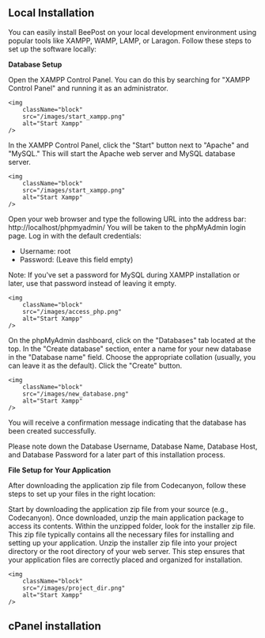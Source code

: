 ## Local Installation

You can easily install BeePost on your local development environment using popular tools like XAMPP, WAMP, LAMP, or Laragon. Follow these steps to set up the software locally:

**Database Setup**

<Steps>
  <Step title="Start Laragon">
    Open the XAMPP Control Panel. You can do this by searching for "XAMPP Control Panel" and running it as an administrator.

    <img
        className="block"
        src="/images/start_xampp.png"
        alt="Start Xampp"
    />
  </Step>
  <Step title="Start Apache and MySQL">
    In the XAMPP Control Panel, click the "Start" button next to "Apache" and "MySQL." This will start the Apache web server and MySQL database server.

    <img
        className="block"
        src="/images/start_xampp.png"
        alt="Start Xampp"
    />
  </Step>
  <Step title="Access phpMyAdmin">
    Open your web browser and type the following URL into the address bar: http://localhost/phpmyadmin/
  </Step>
  <Step title="Login to phpMyAdmin">
    You will be taken to the phpMyAdmin login page. Log in with the default credentials:
    <ul>
      <li>Username: root</li>
      <li>Password: (Leave this field empty)</li>
    </ul>
    Note: If you've set a password for MySQL during XAMPP installation or later, use that password instead of leaving it empty.

    <img
        className="block"
        src="/images/access_php.png"
        alt="Start Xampp"
    />
  </Step>
  <Step title="Create a New Database">
    On the phpMyAdmin dashboard, click on the "Databases" tab located at the top. In the "Create database" section, enter a name for your new database in the "Database name" field. Choose the appropriate collation (usually, you can leave it as the default). Click the "Create" button.

    <img
        className="block"
        src="/images/new_database.png"
        alt="Start Xampp"
    />
  </Step>
  <Step title="Confirmation">
    You will receive a confirmation message indicating that the database has been created successfully.
  </Step>
</Steps>

<Note> Please note down the Database Username, Database Name, Database Host, and Database Password for a later part of this installation process.</Note>

**File Setup for Your Application**

After downloading the application zip file from Codecanyon, follow these steps to set up your files in the right location:

<Steps>
  <Step title="Download and Unzip">
    Start by downloading the application zip file from your source (e.g., Codecanyon). Once downloaded, unzip the main application package to access its contents.
  </Step>
  <Step title="Locate Installer Zip">
    Within the unzipped folder, look for the installer zip file. This zip file typically contains all the necessary files for installing and setting up your application.
  </Step>
  <Step title="Extract to Project Directory">
    Unzip the installer zip file into your project directory or the root directory of your web server. This step ensures that your application files are correctly placed and organized for installation.

    <img
        className="block"
        src="/images/project_dir.png"
        alt="Start Xampp"
    />
  </Step>
</Steps>

## cPanel installation


